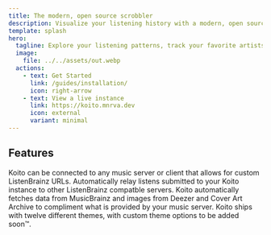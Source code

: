 ```yaml
---
title: The modern, open source scrobbler
description: Visualize your listening history with a modern, open source, ListenBrainz-compatible scrobbler.
template: splash
hero:
  tagline: Explore your listening patterns, track your favorite artists, and relay scrobbles to other sites — all from a fast, themeable server that you control.
  image:
    file: ../../assets/out.webp
  actions:
    - text: Get Started
      link: /guides/installation/
      icon: right-arrow
    - text: View a live instance
      link: https://koito.mnrva.dev
      icon: external
      variant: minimal
---
```



## Features

<CardGrid>
	<Card title="ListenBrainz compatible" icon="puzzle">
		Koito can be connected to any music server or client that allows for custom ListenBrainz URLs.
	</Card>
	<Card title="Scrobbler relay" icon="rocket">
		Automatically relay listens submitted to your Koito instance to other ListenBrainz compatble servers.
	</Card>
	<Card title="Automatic data fetching" icon="download">
		Koito automatically fetches data from MusicBrainz and images from Deezer and Cover Art Archive to compliment what is provided by your music server.
	</Card>
	<Card title="Themeable" icon="seti:css">
		Koito ships with twelve different themes, with custom theme options to be added soon™.
	</Card>
</CardGrid>
